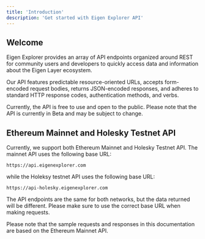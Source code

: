 ```yaml
---
title: 'Introduction'
description: 'Get started with Eigen Explorer API'
---
```


## Welcome

Eigen Explorer provides an array of API endpoints organized around REST for community users and developers to quickly access data and information about the Eigen Layer ecosystem.

Our API features predictable resource-oriented URLs, accepts form-encoded request bodies, returns JSON-encoded responses, and adheres to standard HTTP response codes, authentication methods, and verbs.

Currently, the API is free to use and open to the public. Please note that the API is currently in Beta and may be subject to change.

## Ethereum Mainnet and Holesky Testnet API

Currently, we support both Ethereum Mainnet and Holesky Testnet API. The mainnet API uses the following base URL:

```
https://api.eigenexplorer.com
```

while the Holeksy testnet API uses the following base URL:

```
https://api-holesky.eigenexplorer.com
```

The API endpoints are the same for both networks, but the data returned will be different. Please make sure to use the correct base URL when making requests.

<Note>
    Please note that the sample requests and responses in this documentation are
    based on the Ethereum Mainnet API.
</Note>
